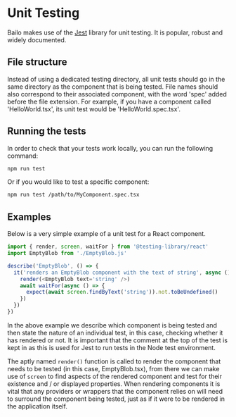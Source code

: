 
# Unit Testing

Bailo makes use of the [Jest](https://jestjs.io/) library for unit testing. It is popular, robust and widely documented.

## File structure

Instead of using a dedicated testing directory, all unit tests should go in the same directory as the component that is
being tested. File names should also correspond to their associated component, with the word 'spec' added before the
file extension. For example, if you have a component called 'HelloWorld.tsx', its unit test would be
'HelloWorld.spec.tsx'.

## Running the tests

In order to check that your tests work locally, you can run the following command:

```bash
npm run test
```

Or if you would like to test a specific component:

```bash
npm run test /path/to/MyComponent.spec.tsx
```

## Examples

Below is a very simple example of a unit test for a React component.

```typescript
import { render, screen, waitFor } from '@testing-library/react'
import EmptyBlob from './EmptyBlob.js'

describe('EmptyBlob', () => {
  it('renders an EmptyBlob component with the text of string', async () => {
    render(<EmptyBlob text='string' />)
    await waitFor(async () => {
      expect(await screen.findByText('string')).not.toBeUndefined()
    })
  })
})
```

In the above example we describe which component is being tested and then state the nature of an individual test, in
this case, checking whether it has rendered or not. It is important that the comment at the top of the test is kept in
as this is used for Jest to run tests in the Node test environment.

The aptly named `render()` function is called to render the component that needs to be tested (in this case,
EmptyBlob.tsx), from there we can make use of `screen` to find aspects of the rendered component and test for their
existence and / or displayed properties. When rendering components it is vital that any providers or wrappers that the
component relies on will need to surround the component being tested, just as if it were to be rendered in the
application itself.

